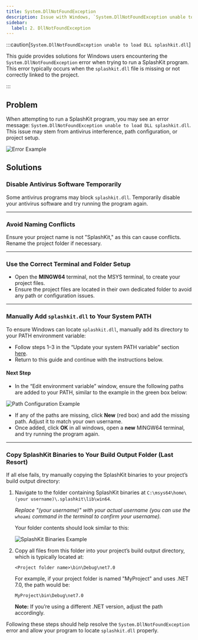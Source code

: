 ```yaml
---
title: System.DllNotFoundException
description: Issue with Windows, `System.DllNotFoundException unable to load DLL splashkit.dll` when trying to run program, and how to fix it.
sidebar:
  label: 2. DllNotFoundException
---
```



:::caution[`System.DllNotFoundException unable to load DLL splashkit.dll`]

This guide provides solutions for Windows users encountering the `System.DllNotFoundException` error when trying to run a SplashKit program. This error typically occurs when the `splashkit.dll` file is missing or not correctly linked to the project.

:::

## Problem

When attempting to run a SplashKit program, you may see an error message: `System.DllNotFoundException unable to load DLL splashkit.dll`. This issue may stem from antivirus interference, path configuration, or project setup.

![Error Example](https://i.imgur.com/uEz1nxT.png)

## Solutions

### Disable Antivirus Software Temporarily

Some antivirus programs may block `splashkit.dll`. Temporarily disable your antivirus software and try running the program again.

---

### Avoid Naming Conflicts

Ensure your project name is not "SplashKit," as this can cause conflicts. Rename the project folder if necessary.

 ---

### Use the Correct Terminal and Folder Setup

- Open the **MINGW64** terminal, not the MSYS terminal, to create your project files.
- Ensure the project files are located in their own dedicated folder to avoid any path or configuration issues.

---

### Manually Add `splashkit.dll` to Your System PATH

To ensure Windows can locate `splashkit.dll`, manually add its directory to your PATH environment variable:

- Follow steps 1–3 in the “Update your system PATH variable” section [here](/troubleshoot/windows-msys2/win-issue-7).
- Return to this guide and continue with the instructions below.

#### Next Step

- In the “Edit environment variable” window, ensure the following paths are added to your PATH, similar to the example in the green box below:

![Path Configuration Example](https://i.imgur.com/lTzyRSo.png)

- If any of the paths are missing, click **New** (red box) and add the missing path. Adjust it to match your own username.
- Once added, click **OK** in all windows, open a **new** MINGW64 terminal, and try running the program again.

---

### Copy SplashKit Binaries to Your Build Output Folder (Last Resort)

If all else fails, try manually copying the SplashKit binaries to your project’s build output directory:

<Steps>

 1. Navigate to the folder containing SplashKit binaries at `C:\msys64\home\(your username)\.splashkit\lib\win64`.

       *Replace "(your username)" with your actual username (you can use the `whoami` command in the terminal to confirm your username).*

       Your folder contents should look similar to this:

       ![SplashKit Binaries Example](https://i.imgur.com/XRha19P.png)

 2. Copy all files from this folder into your project’s build output directory, which is typically located at:

       `<Project folder name>\bin\Debug\net7.0`

       For example, if your project folder is named "MyProject" and uses .NET 7.0, the path would be:

       `MyProject\bin\Debug\net7.0`

       **Note:** If you’re using a different .NET version, adjust the path accordingly.

 </Steps>

Following these steps should help resolve the `System.DllNotFoundException` error and allow your program to locate `splashkit.dll` properly.
